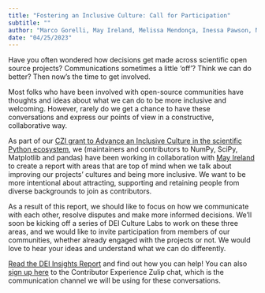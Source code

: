 ```yaml
---
title: "Fostering an Inclusive Culture: Call for Participation"
subtitle: ""
author: "Marco Gorelli, May Ireland, Melissa Mendonça, Inessa Pawson, Noa Tamir, Pamphile Roy"
date: "04/25/2023"
---
```


Have you often wondered how decisions get made across scientific open source
projects? Communications sometimes a little ‘off’? Think we can do better? Then
now’s the time to get involved.

Most folks who have been involved with open-source communities have thoughts and
ideas about what we can do to be more inclusive and welcoming. However, rarely
do we get a chance to have these conversations and express our points of view in
a constructive, collaborative way. 

As part of our
[CZI grant to Advance an Inclusive Culture in the scientific Python ecosystem](https://figshare.com/articles/online_resource/Advancing_an_inclusive_culture_in_the_scientific_Python_ecosystem/16548063),
we (maintainers and contributors to NumPy, SciPy, Matplotlib and pandas) have
been working in collaboration with [May Ireland](https://linkedin.com/in/mayireland)
to create a report with areas that are top of mind when we talk about improving
our projects’ cultures and being more inclusive. We want to be more intentional
about attracting, supporting and retaining people from diverse backgrounds to
join as contributors.

As a result of this report, we should like to focus on how we communicate with
each other, resolve disputes and make more informed decisions. We’ll soon be
kicking off a series of DEI Culture Labs to work on these three areas, and we
would like to invite participation from members of our communities, whether
already engaged with the projects or not. We would love to hear your ideas and
understand what we can do differently.

[Read the DEI Insights Report](https://drive.google.com/file/d/1pxSte5_M8-dZftFTPDxfaBwubJlDoCEb/view?usp=share_link)
and find out how you can help! You can also
[sign up here](https://contributor-experience.zulipchat.com/join/ckihfnw42e25xsfevmzdv5sc/)
to the Contributor Experience Zulip chat, which is the communication channel we
will be using for these conversations.
